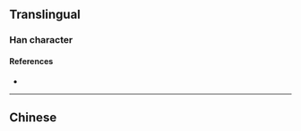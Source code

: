 {{character info}}
==Translingual==

===Han character===
{{Han char|rn=86|rad=火|as=13|sn=17|four=|canj=FMBI|ids=⿰火零}}

====References====
* {{Han ref|kx=0685.140|dkj=19483|hdz=32240.130|uh=71EF|ud=29167}}

----

==Chinese==
{{zh-see|爧|a}}